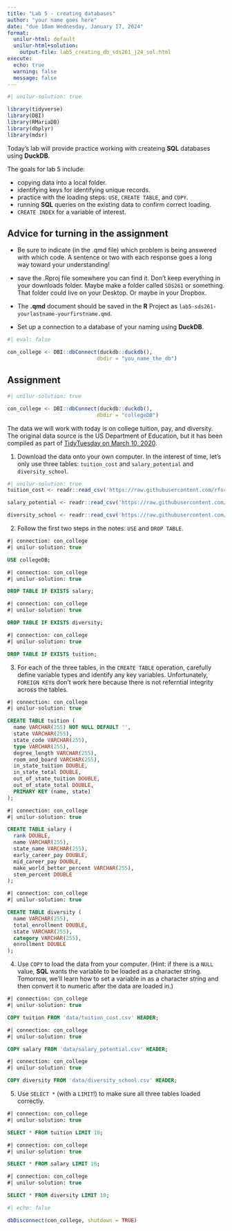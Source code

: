```yaml
---
title: "Lab 5 - creating databases"
author: "your name goes here"
date: "due 10am Wednesday, January 17, 2024"
format: 
  unilur-html: default
  unilur-html+solution:
    output-file: lab5_creating_db_sds261_j24_sol.html
execute:
  echo: true
  warning: false
  message: false
---
```


```r
#| unilur-solution: true

library(tidyverse)
library(DBI)
library(RMariaDB)
library(dbplyr)
library(mdsr)
```

Today's lab will provide practice working with createing **SQL** databases using **DuckDB**.  

The goals for lab 5 include:

* copying data into a local folder.
* identifying keys for identifying unique records.
* practice with the loading steps: `USE`, `CREATE TABLE`, and `COPY`.
* running **SQL** queries on the existing data to confirm correct loading.
* `CREATE INDEX` for a variable of interest.


## Advice for turning in the assignment

* Be sure to indicate (in the .qmd file) which problem is being answered with which code.  A sentence or two with each response goes a long way toward your understanding!

* save the .Rproj file somewhere you can find it.  Don't keep everything in your downloads folder.  Maybe make a folder called `SDS261` or something.  That folder could live on your Desktop.  Or maybe in your Dropbox.  

* The **.qmd** document should be saved in the **R** Project as `lab5-sds261-yourlastname-yourfirstname.qmd`. 

* Set up a connection to a database of your naming using **DuckDB**.

```r
#| eval: false

con_college <- DBI::dbConnect(duckdb::duckdb(),
                             dbdir = "you_name_the_db")
```


##  Assignment

```r
#| unilur-solution: true

con_college <- DBI::dbConnect(duckdb::duckdb(),
                             dbdir = "collegeDB")
```

The data we will work with today is on college tuition, pay, and diversity.  The original data source is the US Department of Education, but it has been compiled as part of <a href = "https://github.com/rfordatascience/tidytuesday/tree/master/data/2020/2020-03-10" target = "_blank">TidyTuesday on March 10, 2020</a>.

1. Download the data onto your own computer.  In the interest of time, let's only use three tables: `tuition_cost` and `salary_potential` and `diversity_school`.

```r
#| unilur-solution: true
tuition_cost <- readr::read_csv('https://raw.githubusercontent.com/rfordatascience/tidytuesday/master/data/2020/2020-03-10/tuition_cost.csv')

salary_potential <- readr::read_csv('https://raw.githubusercontent.com/rfordatascience/tidytuesday/master/data/2020/2020-03-10/salary_potential.csv')

diversity_school <- readr::read_csv('https://raw.githubusercontent.com/rfordatascience/tidytuesday/master/data/2020/2020-03-10/diversity_school.csv')

```

2.  Follow the first two steps in the notes: `USE` and `DROP TABLE`.

```sql
#| connection: con_college
#| unilur-solution: true

USE collegeDB;
```

```sql
#| connection: con_college
#| unilur-solution: true

DROP TABLE IF EXISTS salary;
```

```sql
#| connection: con_college
#| unilur-solution: true

DROP TABLE IF EXISTS diversity;
```


```sql
#| connection: con_college
#| unilur-solution: true

DROP TABLE IF EXISTS tuition;
```


3. For each of the three tables, in the `CREATE TABLE` operation, carefully define variable types and identify any key variables.  Unfortunately, `FOREIGN KEY`s don't work here because there is not referntial integrity across the tables.

```sql
#| connection: con_college
#| unilur-solution: true

CREATE TABLE tuition (
  name VARCHAR(255) NOT NULL DEFAULT '',
  state VARCHAR(255),
  state_code VARCHAR(255),
  type VARCHAR(255),
  degree_length VARCHAR(255),
  room_and_board VARCHAR(255),
  in_state_tuition DOUBLE,
  in_state_total DOUBLE,
  out_of_state_tuition DOUBLE,
  out_of_state_total DOUBLE,
  PRIMARY KEY (name, state)
);
```



```sql
#| connection: con_college
#| unilur-solution: true

CREATE TABLE salary (
  rank DOUBLE,
  name VARCHAR(255),
  state_name VARCHAR(255),
  early_career_pay DOUBLE,
  mid_career_pay DOUBLE,
  make_world_better_percent VARCHAR(255),
  stem_percent DOUBLE
);
```


```sql
#| connection: con_college
#| unilur-solution: true

CREATE TABLE diversity (
  name VARCHAR(255),
  total_enrollment DOUBLE,
  state VARCHAR(255),
  category VARCHAR(255),
  enrollment DOUBLE
);
```


4. Use `COPY` to load the data from your computer.  (Hint: if there is a `NULL` value, **SQL** wants the variable to be loaded as a character string.  Tomorrow, we'll learn how to set a variable in as a character string and then convert it to numeric after the data are loaded in.)


```sql
#| connection: con_college
#| unilur-solution: true

COPY tuition FROM 'data/tuition_cost.csv' HEADER;
```
```sql
#| connection: con_college
#| unilur-solution: true

COPY salary FROM 'data/salary_potential.csv' HEADER;
```

```sql
#| connection: con_college
#| unilur-solution: true

COPY diversity FROM 'data/diversity_school.csv' HEADER;
```



5. Use `SELECT *` (with a `LIMIT`!) to make sure all three tables loaded correctly.

```sql
#| connection: con_college
#| unilur-solution: true

SELECT * FROM tuition LIMIT 10;
```

```sql
#| connection: con_college
#| unilur-solution: true

SELECT * FROM salary LIMIT 10;
```

```sql
#| connection: con_college
#| unilur-solution: true

SELECT * FROM diversity LIMIT 10;
```



```r
#| echo: false

dbDisconnect(con_college, shutdown = TRUE)
```